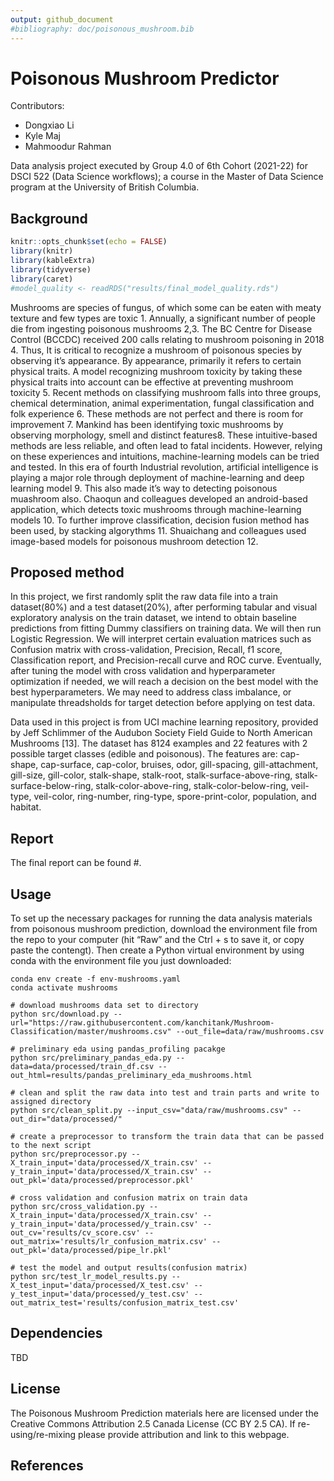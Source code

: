```yaml
---
output: github_document
#bibliography: doc/poisonous_mushroom.bib
---
```


# Poisonous Mushroom Predictor

Contributors: 

- Dongxiao Li
- Kyle Maj
- Mahmoodur Rahman

Data analysis project executed by Group 4.0 of 6th Cohort (2021-22) for DSCI 522 (Data Science workflows); a course in the Master of Data Science program at the University of British Columbia.

## Background
```r
knitr::opts_chunk$set(echo = FALSE)
library(knitr)
library(kableExtra)
library(tidyverse)
library(caret)
#model_quality <- readRDS("results/final_model_quality.rds")
```

Mushrooms are species of fungus, of which some can be eaten with meaty texture and few types are toxic 1. Annually, a significant number of people die from ingesting poisonous mushrooms 2,3. The BC Centre for Disease Control (BCCDC) received 200 calls relating to mushroom poisoning in 2018 4. Thus, It is critical to recognize a mushroom of poisonous species by observing it's appearance. By appearance, primarily it refers to certain physical traits. A model recognizing mushroom toxicity by taking these physical traits into account can be effective at preventing mushroom toxicity 5. Recent methods on classifying mushroom falls into three groups, chemical determination, animal experimentation, fungal classification and folk experience 6. These methods are not perfect and there is room for improvement 7. Mankind has been identifying toxic mushrooms by observing morphology, smell and distinct features8. These intuitive-based methods are less reliable, and often lead to fatal incidents. However, relying on these experiences and intuitions, machine-learning models can be tried and tested. In this era of fourth Industrial revolution, artificial intelligence is playing a major role through deployment of machine-learning and deep learning model 9. This also made it's way to detecting poisonous muashroom also. Chaoqun and colleagues developed an android-based application, which detects toxic mushrooms through machine-learning models 10. To further improve classification, decision fusion method has been used, by stacking algorythms 11. Shuaichang and colleagues used image-based models for poisonous mushroom detection 12.

## Proposed method
In this project, we first randomly split the raw data file into a train dataset(80%) and a test dataset(20%), after performing tabular and visual exploratory analysis on the train dataset, we intend to obtain baseline predictions from fitting Dummy classifiers on training data. We will then run Logistic Regression. We will interpret certain evaluation matrices such as Confusion matrix with cross-validation, Precision, Recall, f1 score, Classification report, and Precision-recall curve and ROC curve. Eventually, after tuning the model with cross validation and hyperparameter optimization if needed, we will reach a decision on the best model with the best hyperparameters. We may need to address class imbalance, or manipulate threadsholds for target detection before applying on test data.

Data used in this project is from UCI machine learning repository, provided by Jeff Schlimmer of the Audubon Society Field Guide to North American Mushrooms [13]. The dataset has 8124 examples and 22 features with 2 possible target classes (edible and poisonous). The features are: cap-shape, cap-surface, cap-color, bruises, odor, gill-spacing, gill-attachment, gill-size, gill-color, stalk-shape, stalk-root, stalk-surface-above-ring, stalk-surface-below-ring, stalk-color-above-ring, stalk-color-below-ring, veil- type, veil-color, ring-number, ring-type, spore-print-color, population, and habitat.

## Report
The final report can be found #[]().

## Usage

To set up the necessary packages for running the data analysis materials from poisonous mushroom prediction, download the environment file from the repo to your computer (hit "Raw" and the Ctrl + s to save it, or copy paste the contengt). Then create a Python virtual environment by using conda with the environment file you just downloaded:
```
conda env create -f env-mushrooms.yaml
conda activate mushrooms
```


```
# download mushrooms data set to directory
python src/download.py --url="https://raw.githubusercontent.com/kanchitank/Mushroom-Classification/master/mushrooms.csv" --out_file=data/raw/mushrooms.csv

# preliminary eda using pandas_profiling pacakge
python src/preliminary_pandas_eda.py --data=data/processed/train_df.csv --out_html=results/pandas_preliminary_eda_mushrooms.html

# clean and split the raw data into test and train parts and write to assigned directory
python src/clean_split.py --input_csv="data/raw/mushrooms.csv" --out_dir="data/processed/"

# create a preprocessor to transform the train data that can be passed to the next script
python src/preprocessor.py --X_train_input='data/processed/X_train.csv' --y_train_input='data/processed/X_train.csv' --out_pkl='data/processed/preprocessor.pkl'

# cross validation and confusion matrix on train data
python src/cross_validation.py --X_train_input='data/processed/X_train.csv' --y_train_input='data/processed/y_train.csv' --out_cv='results/cv_score.csv' --out_matrix='results/lr_confusion_matrix.csv' --out_pkl='data/processed/pipe_lr.pkl'

# test the model and output results(confusion matrix)
python src/test_lr_model_results.py --X_test_input='data/processed/X_test.csv' --y_test_input='data/processed/y_test.csv' --out_matrix_test='results/confusion_matrix_test.csv' 

```
## Dependencies
TBD
  
## License
The Poisonous Mushroom Prediction materials here are licensed under the Creative Commons Attribution 2.5 Canada License (CC BY 2.5 CA). If re-using/re-mixing please provide attribution and link to this webpage.

## References